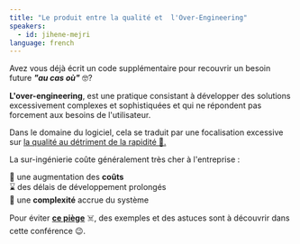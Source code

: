 ```yaml
---
title: "Le produit entre la qualité et  l'Over-Engineering"
speakers:
  - id: jihene-mejri
language: french
---
```


Avez vous déjà écrit un code supplémentaire pour recouvrir un besoin future <i>**"au cas où"**</i> 🤓? 

**L'over-engineering**, est une pratique consistant à développer des solutions excessivement complexes et sophistiquées et qui ne répondent pas forcement aux besoins de l'utilisateur.

Dans le domaine du logiciel, cela se traduit par une focalisation excessive sur <u>la qualité au détriment de la rapidité 🚀. </u>

La sur-ingénierie coûte généralement très cher à l'entreprise :

💸 une augmentation des **coûts**\
⌛ des délais de développement prolongés \
🤯 une **complexité** accrue du système

Pour éviter <u>**ce piège**</u> ☠️, des exemples et des astuces sont à découvrir dans cette conférence 😉.

